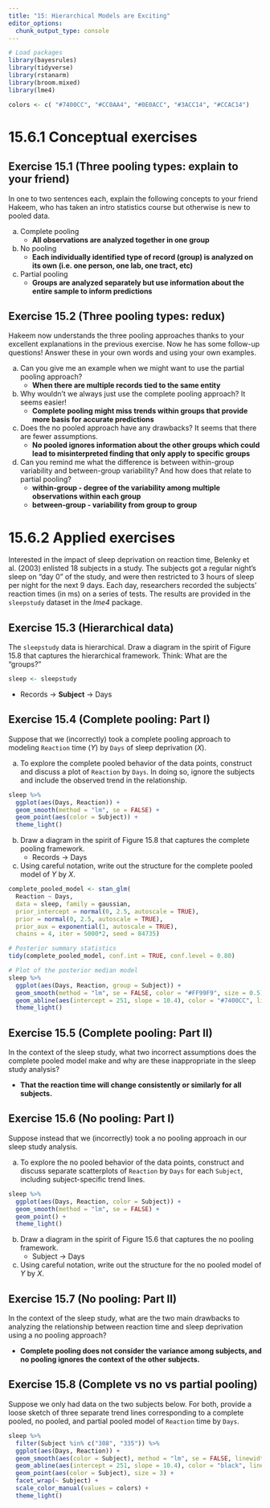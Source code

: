 ```yaml
---
title: "15: Hierarchical Models are Exciting"
editor_options: 
  chunk_output_type: console
---
```


```r

# Load packages
library(bayesrules)
library(tidyverse)
library(rstanarm)
library(broom.mixed)
library(lme4)

colors <- c( "#7400CC", "#CC0AA4", "#0E0ACC", "#3ACC14", "#CCAC14")

```


# 15.6.1 Conceptual exercises

## Exercise 15.1 (Three pooling types: explain to your friend) 

In one to two sentences each, explain the following concepts to your friend Hakeem, who has taken an intro statistics course but otherwise is new to pooled data.

a. Complete pooling
   - **All observations are analyzed together in one group**
b. No pooling
   - **Each individually identified type of record (group) is analyzed on its own (i.e. one person, one lab, one tract, etc)**
c. Partial pooling
   - **Groups are analyzed separately but use information about the entire sample to inform predictions**

## Exercise 15.2 (Three pooling types: redux) 

Hakeem now understands the three pooling approaches thanks to your excellent explanations in the previous exercise. Now he has some follow-up questions! Answer these in your own words and using your own examples.

a. Can you give me an example when we might want to use the partial pooling approach?
   - **When there are multiple records tied to the same entity**
b. Why wouldn’t we always just use the complete pooling approach? It seems easier!
   - **Complete pooling might miss trends within groups that provide more basis for accurate predictions**
c. Does the no pooled approach have any drawbacks? It seems that there are fewer assumptions.
   - **No pooled ignores information about the other groups which could lead to misinterpreted finding that only apply to specific groups**
d. Can you remind me what the difference is between within-group variability and between-group variability? And how does that relate to partial pooling?
   - **within-group - degree of the variability among multiple observations within each group**
   - **between-group - variability from group to group**

# 15.6.2 Applied exercises

Interested in the impact of sleep deprivation on reaction time, Belenky et al. (2003) enlisted 18 subjects in a study. The subjects got a regular night’s sleep on “day 0” of the study, and were then restricted to 3 hours of sleep per night for the next 9 days. Each day, researchers recorded the subjects’ reaction times (in ms) on a series of tests. The results are provided in the `sleepstudy` dataset in the *lme4* package.

## Exercise 15.3 (Hierarchical data) 

The `sleepstudy` data is hierarchical. Draw a diagram in the spirit of Figure 15.8 that captures the hierarchical framework. Think: What are the “groups?”

```r

sleep <- sleepstudy

```

   - Records -> **Subject** -> Days 

## Exercise 15.4 (Complete pooling: Part I) 

Suppose that we (incorrectly) took a complete pooling approach to modeling `Reaction` time ($Y$) by `Days` of sleep deprivation ($X$).

a. To explore the complete pooled behavior of the data points, construct and discuss a plot of `Reaction` by `Days`. In doing so, ignore the subjects and include the observed trend in the relationship.

```r

sleep %>% 
  ggplot(aes(Days, Reaction)) +
  geom_smooth(method = "lm", se = FALSE) +
  geom_point(aes(color = Subject)) + 
  theme_light()

```

b. Draw a diagram in the spirit of Figure 15.8 that captures the complete pooling framework.
   - Records -> Days
   
c. Using careful notation, write out the structure for the complete pooled model of $Y$ by $X$.

\begin{equation}
Y_i | \beta_0, \beta_1, \sigma \stackrel{ind}{\sim} N\left(\mu_i, \sigma^2\right) \;\; \text{ with } \;\; \mu_i = \beta_0 + \beta_1X_i
\end{equation}

```r

complete_pooled_model <- stan_glm(
  Reaction ~ Days, 
  data = sleep, family = gaussian, 
  prior_intercept = normal(0, 2.5, autoscale = TRUE),
  prior = normal(0, 2.5, autoscale = TRUE), 
  prior_aux = exponential(1, autoscale = TRUE),
  chains = 4, iter = 5000*2, seed = 84735)

# Posterior summary statistics
tidy(complete_pooled_model, conf.int = TRUE, conf.level = 0.80)

# Plot of the posterior median model
sleep %>% 
  ggplot(aes(Days, Reaction, group = Subject)) + 
  geom_smooth(method = "lm", se = FALSE, color = "#FF99F9", size = 0.5) + 
  geom_abline(aes(intercept = 251, slope = 10.4), color = "#7400CC", linewidth = 1) + 
  theme_light()

```

## Exercise 15.5 (Complete pooling: Part II) 

In the context of the sleep study, what two incorrect assumptions does the complete pooled model make and why are these inappropriate in the sleep study analysis?

   - **That the reaction time will change consistently or similarly for all subjects.**

## Exercise 15.6 (No pooling: Part I) 

Suppose instead that we (incorrectly) took a no pooling approach in our sleep study analysis.

a. To explore the no pooled behavior of the data points, construct and discuss separate scatterplots of `Reaction` by `Days` for each `Subject`, including subject-specific trend lines.

```r

sleep %>% 
  ggplot(aes(Days, Reaction, color = Subject)) +
  geom_smooth(method = "lm", se = FALSE) +
  geom_point() + 
  theme_light()

```

b. Draw a diagram in the spirit of Figure 15.6 that captures the no pooling framework.
   - Subject -> Days
   
c. Using careful notation, write out the structure for the no pooled model of $Y$ by $X$.

\begin{equation}
Y_{ij} | \beta_{0j}, \beta_{1j}, \sigma \sim N\left(\mu_{ij}, \sigma^2\right) \;\; \text{ with } \;\; \mu_{ij} = \beta_{0j} + \beta_{1j} X_{ij}
\end{equation}

## Exercise 15.7 (No pooling: Part II) 

In the context of the sleep study, what are the two main drawbacks to analyzing the relationship between reaction time and sleep deprivation using a no pooling approach?

   - **Complete pooling does not consider the variance among subjects, and no pooling ignores the context of the other subjects.**

## Exercise 15.8 (Complete vs no vs partial pooling) 

Suppose we only had data on the two subjects below. For both, provide a loose sketch of three separate trend lines corresponding to a complete pooled, no pooled, and partial pooled model of `Reaction` time by `Days`.

```r

sleep %>% 
  filter(Subject %in% c("308", "335")) %>% 
  ggplot(aes(Days, Reaction)) +
  geom_smooth(aes(color = Subject), method = "lm", se = FALSE, linewidth = 1.2) +
  geom_abline(aes(intercept = 251, slope = 10.4), color = "black", linewidth = 1) + 
  geom_point(aes(color = Subject), size = 3) + 
  facet_wrap(~ Subject) +
  scale_color_manual(values = colors) +
  theme_light()

```



